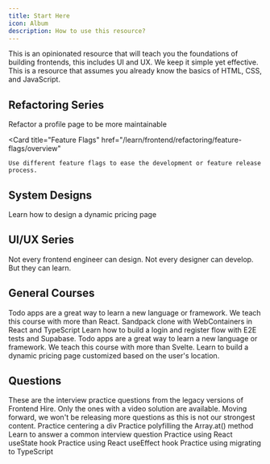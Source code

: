 ```yaml
---
title: Start Here
icon: Album
description: How to use this resource?
---
```


This is an opinionated resource that will teach you the foundations of building frontends, this includes UI and UX. We keep it simple yet effective. This is a resource that assumes you already know the basics of HTML, CSS, and JavaScript.

## Refactoring Series

<Cards>
  <Card
    title="Profile Page"
    href="/learn/frontend/refactoring/profile-page/overview"
  >
    Refactor a profile page to be more maintainable
  </Card>

  <Card
    title="Feature Flags"
    href="/learn/frontend/refactoring/feature-flags/overview"
  >
    Use different feature flags to ease the development or feature release process.
  </Card>
</Cards>

## System Designs

<Cards>
  <Card
    title="Dynamic Pricing Page"
    href="/learn/frontend/system-design/dynamic-pricing-page/overview"
  >
    Learn how to design a dynamic pricing page
  </Card>
</Cards>

## UI/UX Series

<Cards>
  <Card title="Coming soon to teach you the core fundamentals of design">
    Not every frontend engineer can design. Not every designer can develop. But
    they can learn.
  </Card>
</Cards>

## General Courses

<Cards>
  <Card
    title="Todo App with React, TypeScript, and TDD"
    href="/learn/frontend/courses/todo-app-react/overview"
  >
    Todo apps are a great way to learn a new language or framework. We teach
    this course with more than React.
  </Card>
  <Card title="Stackpack" href="/learn/frontend/courses/stackpack/overview">
    Sandpack clone with WebContainers in React and TypeScript
  </Card>
  <Card
    title="Login Register Flow"
    href="/learn/frontend/courses/login-register-flow/overview"
  >
    Learn how to build a login and register flow with E2E tests and Supabase.
  </Card>
  <Card
    title="Todo App with Svelte, TypeScript, and TDD"
    href="/learn/frontend/courses/todo-app-svelte/overview"
  >
    Todo apps are a great way to learn a new language or framework. We teach
    this course with more than Svelte.
  </Card>
  <Card
    title="Dynamic Pricing Page"
    href="/learn/frontend/courses/dynamic-pricing-page/overview"
  >
    Learn to build a dynamic pricing page customized based on the user's
    location.
  </Card>
</Cards>

## Questions

<Callout title="Questions are deprecated!" type="error">
  These are the interview practice questions from the legacy versions of
  Frontend Hire. Only the ones with a video solution are available. Moving
  forward, we won't be releasing more questions as this is not our strongest
  content.
</Callout>

<Cards>
  <Card
    title="CSS: Can you center a div?"
    href="/learn/frontend/questions/css-coding-can-you-center-a-div/overview"
  >
    Practice centering a div
  </Card>
  <Card
    title="JS Polyfil: Array.at() Method"
    href="/learn/frontend/questions/js-coding-polyfill-array-at/overview"
  >
    Practice polyfilling the Array.at() method
  </Card>
  <Card
    title="React Theory: What is React?"
    href="/learn/frontend/questions/react-theory-what-is-react/overview"
  >
    Learn to answer a common interview question
  </Card>
  <Card
    title="React Hooks: useState - 1"
    href="/learn/frontend/questions/react-coding-use-state-1/overview"
  >
    Practice using React useState hook
  </Card>
  <Card
    title="React Hooks: useEffect - 1"
    href="/learn/frontend/questions/react-coding-use-effect-1/overview"
  >
    Practice using React useEffect hook
  </Card>
  <Card
    title="React TypeScript: Migrate useState - 1"
    href="/learn/frontend/questions/react-coding-ts-use-state-1/overview"
  >
    Practice using migrating to TypeScript
  </Card>
</Cards>
